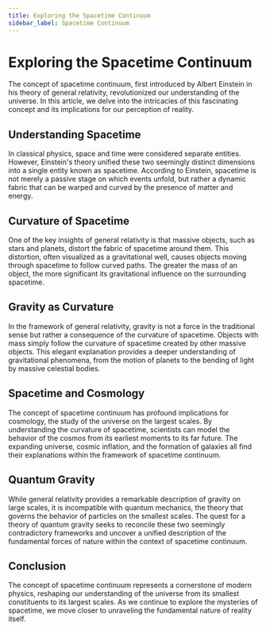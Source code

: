 ```yaml
---
title: Exploring the Spacetime Continuum
sidebar_label: Spacetime Continuum
---
```


# Exploring the Spacetime Continuum

The concept of spacetime continuum, first introduced by Albert Einstein in his theory of general relativity, revolutionized our understanding of the universe. In this article, we delve into the intricacies of this fascinating concept and its implications for our perception of reality.

## Understanding Spacetime

In classical physics, space and time were considered separate entities. However, Einstein's theory unified these two seemingly distinct dimensions into a single entity known as spacetime. According to Einstein, spacetime is not merely a passive stage on which events unfold, but rather a dynamic fabric that can be warped and curved by the presence of matter and energy.

## Curvature of Spacetime

One of the key insights of general relativity is that massive objects, such as stars and planets, distort the fabric of spacetime around them. This distortion, often visualized as a gravitational well, causes objects moving through spacetime to follow curved paths. The greater the mass of an object, the more significant its gravitational influence on the surrounding spacetime.

## Gravity as Curvature

In the framework of general relativity, gravity is not a force in the traditional sense but rather a consequence of the curvature of spacetime. Objects with mass simply follow the curvature of spacetime created by other massive objects. This elegant explanation provides a deeper understanding of gravitational phenomena, from the motion of planets to the bending of light by massive celestial bodies.

## Spacetime and Cosmology

The concept of spacetime continuum has profound implications for cosmology, the study of the universe on the largest scales. By understanding the curvature of spacetime, scientists can model the behavior of the cosmos from its earliest moments to its far future. The expanding universe, cosmic inflation, and the formation of galaxies all find their explanations within the framework of spacetime continuum.

## Quantum Gravity

While general relativity provides a remarkable description of gravity on large scales, it is incompatible with quantum mechanics, the theory that governs the behavior of particles on the smallest scales. The quest for a theory of quantum gravity seeks to reconcile these two seemingly contradictory frameworks and uncover a unified description of the fundamental forces of nature within the context of spacetime continuum.

## Conclusion

The concept of spacetime continuum represents a cornerstone of modern physics, reshaping our understanding of the universe from its smallest constituents to its largest scales. As we continue to explore the mysteries of spacetime, we move closer to unraveling the fundamental nature of reality itself.

